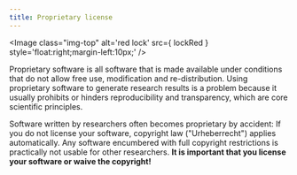 ```yaml
---
title: Proprietary license
---
```



<Image
  class="img-top"
  alt='red lock'
  src={ lockRed }
  style='float:right;margin-left:10px;'
  />

Proprietary software is all software that is made available under conditions
that do not allow free use, modification and re-distribution. Using proprietary
software to generate research results is a problem because it usually prohibits
or hinders reproducibility and transparency, which are core scientific
principles.

Software written by researchers often becomes proprietary by accident: If you do
not license your software, copyright law ("Urheberrecht") applies automatically.
Any software encumbered with full copyright restrictions is practically not
usable for other researchers. **It is important that you license your software
or waive the copyright!**
